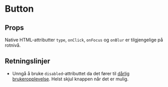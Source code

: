 
<Meta of={ButtonStories} />

# Button

<ComponentLinkRow
  docsHref="https://design.domstol.no/987b33f71/p/802ff0-button/b/32e1a2"
  figmaHref="https://www.figma.com/file/ewqSDmkgqDQ5PyOsRp4V5b/?node-id=155%3A37"
  githubHref="https://github.com/domstolene/designsystem/tree/main/packages/components/src/components/Button"
/>

## Props

<Canvas of={ButtonStories.Default} sourceState="shown" />
<Controls of={ButtonStories.Default} />

Native HTML-attributter `type`, `onClick`, `onFocus` og `onBlur` er tilgjengelige på rotnivå.

## Retningslinjer

- Unngå å bruke `disabled`-attributtet da det fører til [dårlig brukeropplevelse](https://axesslab.com/disabled-buttons-suck/). Helst skjul knappen når det er mulig.
